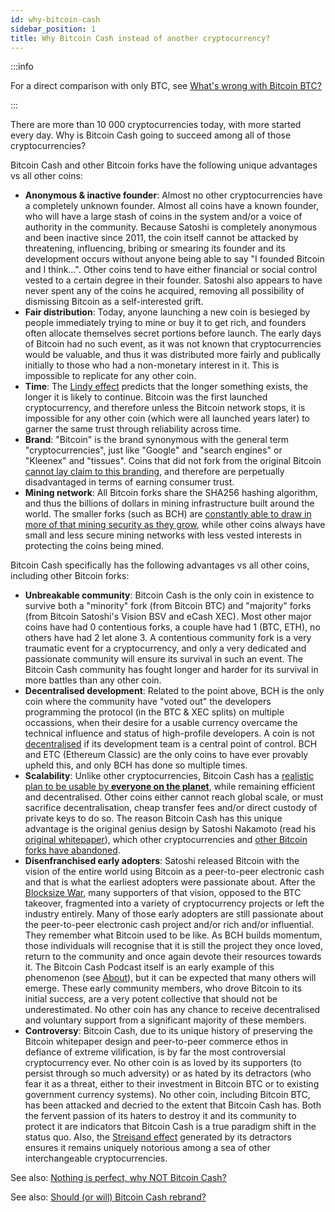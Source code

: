 ```yaml
---
id: why-bitcoin-cash
sidebar_position: 1
title: Why Bitcoin Cash instead of another cryptocurrency?
---
```


:::info

For a direct comparison with only BTC, see [What's wrong with Bitcoin BTC?
](/faqs/BCH-vs-BTC/whats-wrong-with-bitcoin-btc)

:::

There are more than 10 000 cryptocurrencies today, with more started every day. Why is Bitcoin Cash going to succeed among all of those cryptocurrencies?

Bitcoin Cash and other Bitcoin forks have the following unique advantages vs all other coins:

- **Anonymous & inactive founder**: Almost no other cryptocurrencies have a completely unknown founder. Almost all coins have a known founder, who will have a large stash of coins in the system and/or a voice of authority in the community. Because Satoshi is completely anonymous and been inactive since 2011, the coin itself cannot be attacked by threatening, influencing, bribing or smearing its founder and its development occurs without anyone being able to say "I founded Bitcoin and I think...". Other coins tend to have either financial or social control vested to a certain degree in their founder. Satoshi also appears to have never spent any of the coins he acquired, removing all possibility of dismissing Bitcoin as a self-interested grift.
- **Fair distribution**: Today, anyone launching a new coin is besieged by people immediately trying to mine or buy it to get rich, and founders often allocate themselves secret portions before launch. The early days of Bitcoin had no such event, as it was not known that cryptocurrencies would be valuable, and thus it was distributed more fairly and publically initially to those who had a non-monetary interest in it. This is impossible to replicate for any other coin.
- **Time**: The [Lindy effect](https://en.wikipedia.org/wiki/Lindy_effect) predicts that the longer something exists, the longer it is likely to continue. Bitcoin was the first launched cryptocurrency, and therefore unless the Bitcoin network stops, it is impossible for any other coin (which were all launched years later) to garner the same trust through reliability across time.
- **Brand**: "Bitcoin" is the brand synonymous with the general term "cryptocurrencies", just like "Google" and "search engines" or "Kleenex" and "tissues". Coins that did not fork from the original Bitcoin [cannot lay claim to this branding](/faqs/BCH/will-bitcoin-cash-rebrand), and therefore are perpetually disadvantaged in terms of earning consumer trust.
- **Mining network**: All Bitcoin forks share the SHA256 hashing algorithm, and thus the billions of dollars in mining infrastructure built around the world. The smaller forks (such as BCH) are [constantly able to draw in more of that mining security as they grow](/faqs/BCH-vs-BTC/is-low-hashrate-a-problem), while other coins always have small and less secure mining networks with less vested interests in protecting the coins being mined.

Bitcoin Cash specifically has the following advantages vs all other coins, including other Bitcoin forks:

- **Unbreakable community**: Bitcoin Cash is the only coin in existence to survive both a "minority" fork (from Bitcoin BTC) and "majority" forks (from Bitcoin Satoshi's Vision BSV and eCash XEC). Most other major coins have had 0 contentious forks, a couple have had 1 (BTC, ETH), no others have had 2 let alone 3. A contentious community fork is a very traumatic event for a cryptocurrency, and only a very dedicated and passionate community will ensure its survival in such an event. The Bitcoin Cash community has fought longer and harder for its survival in more battles than any other coin.
- **Decentralised development**: Related to the point above, BCH is the only coin where the community have "voted out" the developers programming the protocol (in the BTC & XEC splits) on multiple occassions, when their desire for a usable currency overcame the technical influence and status of high-profile developers. A coin is not [decentralised](/faqs/Decentralisation/how-does-BCH-governance-work) if its development team is a central point of control. BCH and ETC (Ethereum Classic) are the only coins to have ever provably upheld this, and only BCH has done so multiple times.
- **Scalability**: Unlike other cryptocurrencies, Bitcoin Cash has a [realistic plan to be usable by **everyone on the planet**](/faqs/Global-Reserve-Currency/can-BCH-technically-scale-to-global-reserve-currency), while remaining efficient and decentralised. Other coins either cannot reach global scale, or must sacrifice decentralisation, cheap transfer fees and/or direct custody of private keys to do so. The reason Bitcoin Cash has this unique advantage is the original genius design by Satoshi Nakamoto (read his [original whitepaper](/bitcoin.pdf)), which other cryptocurrencies and [other Bitcoin forks have abandoned](/faqs/BCH-vs-BTC/is-bch-the-real-bitcoin).
- **Disenfranchised early adopters**: Satoshi released Bitcoin with the vision of the entire world using Bitcoin as a peer-to-peer electronic cash and that is what the earliest adopters were passionate about. After the [Blocksize War](/start#episode-8-of-10-bitcoin-cash), many supporters of that vision, opposed to the BTC takeover, fragmented into a variety of cryptocurrency projects or left the industry entirely. Many of those early adopters are still passionate about the peer-to-peer electronic cash project and/or rich and/or influential. They remember what Bitcoin used to be like. As BCH builds momentum, those individuals will recognise that it is still the project they once loved, return to the community and once again devote their resources towards it. The Bitcoin Cash Podcast itself is an early example of this phenomenon (see [About](/about)), but it can be expected that many others will emerge. These early community members, who drove Bitcoin to its initial success, are a very potent collective that should not be underestimated. No other coin has any chance to receive decentralised and voluntary support from a significant majority of these members.
- **Controversy**: Bitcoin Cash, due to its unique history of preserving the Bitcoin whitepaper design and peer-to-peer commerce ethos in defiance of extreme vilification, is by far the most controversial cryptocurrency ever. No other coin is as loved by its supporters (to persist through so much adversity) or as hated by its detractors (who fear it as a threat, either to their investment in Bitcoin BTC or to existing government currency systems). No other coin, including Bitcoin BTC, has been attacked and decried to the extent that Bitcoin Cash has. Both the fervent passion of its haters to destroy it and its community to protect it are indicators that Bitcoin Cash is a true paradigm shift in the status quo. Also, the [Streisand effect](https://en.wikipedia.org/wiki/Streisand_effect) generated by its detractors ensures it remains uniquely notorious among a sea of other interchangeable cryptocurrencies.

See also: [Nothing is perfect, why NOT Bitcoin Cash?](/faqs/BCH/why-not-bitcoin-cash)

See also: [Should (or will) Bitcoin Cash rebrand?](/faqs/BCH/will-bitcoin-cash-rebrand)

